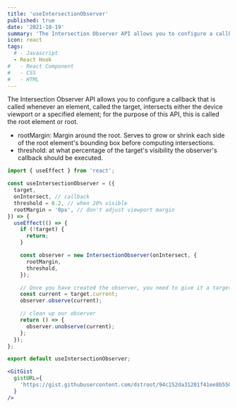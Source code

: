 ```yaml
---
title: 'useIntersectionObserver'
published: true
date: '2021-10-19'
summary: 'The Intersection Observer API allows you to configure a callback that is called whenever an element intersects either the device viewport.'
icon: react
tags:
  # - Javascript
  - React Hook
#   - React Component
#   - CSS
#   - HTML
---
```


The Intersection Observer API allows you to configure a callback that is called whenever an element, called the target, intersects either the device viewport or a specified element; for the purpose of this API, this is called the root element or root.

- rootMargin: Margin around the root. Serves to grow or shrink each side of the root element's bounding box before computing intersections.
- threshold: at what percentage of the target's visibility the observer's callback should be executed.

<CodeBlock>

```js
import { useEffect } from 'react';

const useIntersectionObserver = ({
  target,
  onIntersect, // callback
  threshold = 0.2, // when 20% visible
  rootMargin = '0px', // don't adjust viewport margin
}) => {
  useEffect(() => {
    if (!target) {
      return;
    }

    const observer = new IntersectionObserver(onIntersect, {
      rootMargin,
      threshold,
    });

    // Once you have created the observer, you need to give it a target element to watch
    const current = target.current;
    observer.observe(current);

    // clean up our observer
    return () => {
      observer.unobserve(current);
    };
  });
};

export default useIntersectionObserver;
```

</CodeBlock>

<CodeBlock>

```jsx
<GitGist
  gistURL={
    'https://gist.githubusercontent.com/dstroot/94c152da31201f41ee8b550442ddbc0b/raw/3a23e00f7c861fe9d36d9e12289a6904ce2ad15e/useIntersectionObserver.js'
  }
/>
```

</CodeBlock>

